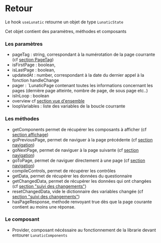 # Retour


Le hook `useLunatic` retourne un objet de type `LunaticState`


Cet objet contient des paramètres, méthodes et composants

### Les paramètres
  - pageTag : string, correspondant à la numérotation de la page courrante (cf [section PageTag](./navigation#pagetag))
  - isFirstPage : boolean,
  - isLastPage : boolean,
  - updatedAt : number, correspondant à la date du dernier appel à la fonction handleChange
  - pager : `LunaticPage contenant toutes les informations concernant les pages (dernière page atteinte, nombre de page, de sous page etc..)
  - isInLoop : boolean
  - overview  cf [section vue d'ensemble](./parameters#vue-densemble)
  - loopVariables : liste des variables de la boucle courrante
### Les méthodes
  - getComponents permet de récupérer les composants à afficher (cf [section affichage](../components/lunatic-components))
  -	goPreviousPage, permet de naviguer à la page précédente (cf [section navigation](./navigation))
  -	goNextPage, permet de naviguer à la page suivante (cf [section navigation](./navigation))
  -	goToPage, permet de naviguer directement à une page (cf [section navigation](./navigation))
  -	compileControls, permet de récupérer les contrôles 
  -	getData, permet de récupérer les données du questionnaire
  -	getChangedData, permet de récupérer les données qui ont changées (cf [section "suivi des changements"](./parameters#vue-densemble))
  -	resetChangedData, vide le dictionnaire des variables changée (cf [section "suivi des changements"](./parameters#vue-densemble))
  -	hasPageResponse, methode renvoyant true dès que la page courante contient au moins une réponse.
### Le composant
  - Provider, composant nécéssaire au fonctionnement de la librarie devant entourer `LunaticComponents`
